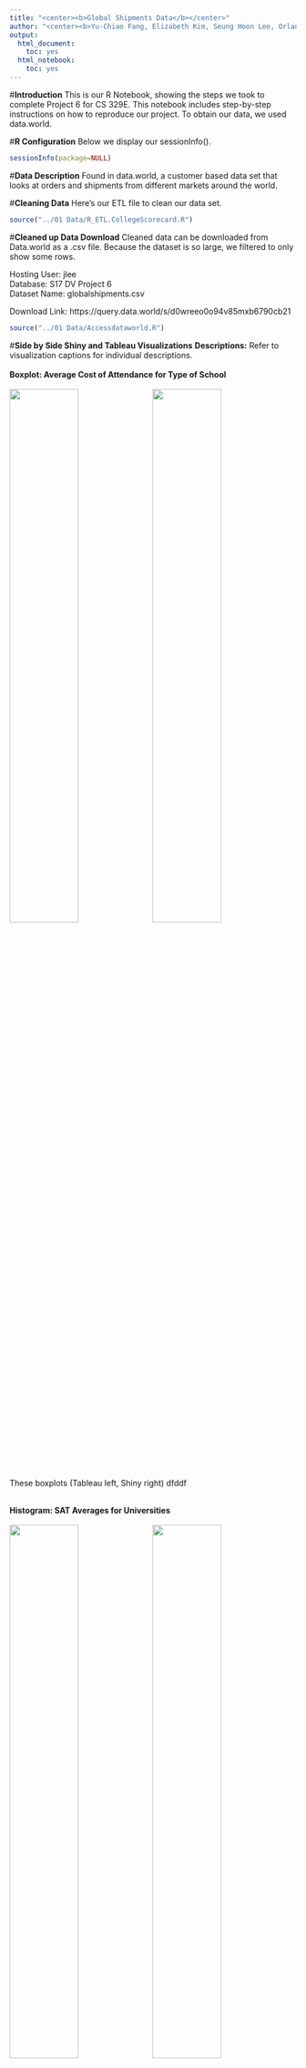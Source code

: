 ```yaml
---
title: "<center><b>Global Shipments Data</b></center>"
author: "<center><b>Yu-Chiao Fang, Elizabeth Kim, Seung Hoon Lee, Orlando Reategui</b></center>"
output:
  html_document:
    toc: yes
  html_notebook:
    toc: yes
---
```


#**Introduction**
This is our R Notebook, showing the steps we took to complete Project 6 for CS 329E. This notebook includes step-by-step instructions on how to reproduce our project. To obtain our data, we used data.world. 

#**R Configuration**
Below we display our sessionInfo().

```r
sessionInfo(package=NULL)
```

#**Data Description**
Found in data.world, a customer based data set that looks at orders and shipments from different markets around the world.

#**Cleaning Data**
Here's our ETL file to clean our data set.

```r
source("../01 Data/R_ETL.CollegeScorecard.R")
```

#**Cleaned up Data Download**
Cleaned data can be downloaded from Data.world as a .csv file. Because the dataset is so large, we filtered to only show some rows.

Hosting User: jlee</br>
Database: S17 DV Project 6</br>
Dataset Name: globalshipments.csv

Download Link: https://query.data.world/s/d0wreeo0o94v85mxb6790cb21

```r
source("../01 Data/Accessdataworld.R")
```


#**Side by Side Shiny and Tableau Visualizations**
**Descriptions:** Refer to visualization captions for individual descriptions.</br></br>
<b>Boxplot: Average Cost of Attendance for Type of School</b> </br></br>
![](../03 Visualizations/Average Cost of Attendance for Type of School Boxplot (Tableau).png){ width=49% }
![](../03 Visualizations/Boxplot.png){ width=49% }
These boxplots (Tableau left, Shiny right) dfddf</br></br>

<b>Histogram: SAT Averages for Universities</b> </br></br>
![](../03 Visualizations/SAT_AVG Histogram (Tableau).png){ width=49% }
![](../03 Visualizations/Histogram.png){ width=49% }
These histograms (Tableau left, Shiny right) dfddf</br></br>

<b>Scatterplot: Instructional Expenditures vs. Net tuition</b> </br></br>
![](../03 Visualizations/Scatter Plot (Tableau).png){ width=49% }
![](../03 Visualizations/Scatterplot.png){ width=49% }
These scatterplots (Tableau left, Shiny right) explore the correlation between Instructional expenditures per full-time equivalent student and Net tuition revenue per full-time equivalent student.
</br></br>


<b>Crosstab 1: BLABLALBLA</b> </br></br>
![](../03 Visualizations/Crosstab + KPI w Set 1 (Tableau).png){ width=49% }
![](../03 Visualizations/kpi1.png){ width=49% }
These crosstabs (Tableau left, Shiny right) xxxx
</br></br>

<b>Crosstab 2: BLABLALBLA</b> </br></br>
![](../03 Visualizations/kpi2.png){ width=49% }
![](../03 Visualizations/kpi2.png){ width=49% }
These crosstabs (Tableau left, Shiny right) xxxx
</br></br>

<b>Map 1: BLABLALBLA</b> </br></br>
![](../03 Visualizations/Crosstab Map 1 (Tableau).png){ width=49% }
![](../03 Visualizations/Map1.png){ width=49% }
These maps (Tableau left, Shiny right) xxxx
</br></br>

<b>Map 2: BLABLALBLA</b> </br></br>
![](../03 Visualizations/Crosstab Map 2.png){ width=49% }
![](../03 Visualizations/Map2.png){ width=49% }
These maps (Tableau left, Shiny right) xxxx
</br></br>


#**Tableau / Tableau Action Generated Visualizations**
**Descriptions:** Refer to visualization captions for individual descriptions.
Tableau generated barcharts. </br></br>
![](../03 Visualizations/Map1.png)<br><br><br>

Tableau generated ID sets.</br></br>
![](../03 Visualizations/Map1.png)<br><br><br>
{ width=20% }

#**Shiny Visualization and Published Application**
**Description:** A static .png of the Shiny application, as well as a link to the live published version.<br>

Barchart1: Sum of Discount for each Ship Mode broken down by Region. Marks are labeled by Calculated Difference from Average for Discount and sum of Discount. The data is filtered on Country, which keeps United States.<br>

Barchart2: Sum of shipping cost for each Sub-Category broken down by Region. Marks are labeled by Calculated Difference from Average for Shipping Costs and sum of Shipping Cost. The data is filtered on Country, which keeps United States.</br>

Barchart 3: Sum of sales over population for each segment broken down by region. The marks are lebeled by sum([sales]/[population]) and calculated difference for sales over population. The data is filtered on country, which keeps united states.</br>

Published Link:</br>
https://frannyfang.shinyapps.io/Barchart1/</br>

Barchart1
![](../03 Visualizations/Map1.PNG){ width=20% }</center>
